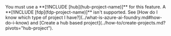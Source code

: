 <Note>
You must use a **[!INCLUDE [hub](hub-project-name)]** for this feature. A **[!INCLUDE [fdp](fdp-project-name)]** isn't supported. See [How do I know which type of project I have?](../what-is-azure-ai-foundry.md#how-do-i-know) and [Create a hub based project](../how-to/create-projects.md?pivots="hub-project").
</Note>